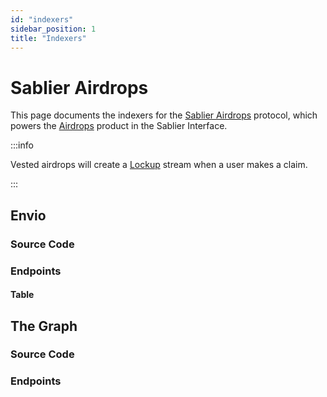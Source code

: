 ```yaml
---
id: "indexers"
sidebar_position: 1
title: "Indexers"
---
```



# Sablier Airdrops

This page documents the indexers for the [Sablier Airdrops](/concepts/airdrops) protocol, which powers the [Airdrops](/apps/features/airdrops) product in the Sablier Interface.

:::info

Vested airdrops will create a [Lockup](/concepts/lockup/overview) stream when a user makes a claim.

:::

## Envio

### Source Code

<LinkPreviewIndexers vendor="envio" protocol="airdrops" />

### Endpoints

<ExplainerEnvio />

#### Table

<TableEnvio />

## The Graph

### Source Code

<LinkPreviewIndexers vendor="graph" protocol="airdrops" />

### Endpoints

<ExplainerTheGraph />

<TableTheGraph />

